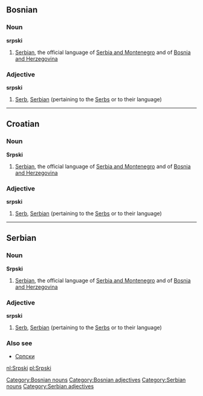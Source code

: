==Bosnian== 
[[Category:Bosnian nouns]]
[[Category:Bosnian adjectives]]
===Noun===
'''srpski'''
#[[Serbian]], the official language of [[Serbia and Montenegro]] and of [[Bosnia and Herzegovina]]

===Adjective===
'''srpski'''
#[[Serb]], [[Serbian]] (pertaining to the [[Serb]]s or to their language)

----

==Croatian== 
===Noun===
'''Srpski'''
#[[Serbian]], the official language of [[Serbia and Montenegro]] and of [[Bosnia and Herzegovina]]

===Adjective===
'''srpski'''
#[[Serb]], [[Serbian]] (pertaining to the [[Serb]]s or to their language)

----

==Serbian== 
[[Category:Serbian nouns]]
[[Category:Serbian adjectives]]
===Noun===
'''Srpski'''
#[[Serbian]], the official language of [[Serbia and Montenegro]] and of [[Bosnia and Herzegovina]]

===Adjective===
'''srpski'''
#[[Serb]], [[Serbian]] (pertaining to the [[Serb]]s or to their language)

===Also see===
*[[Српски]]

[[nl:Srpski]]
[[pl:Srpski]]
